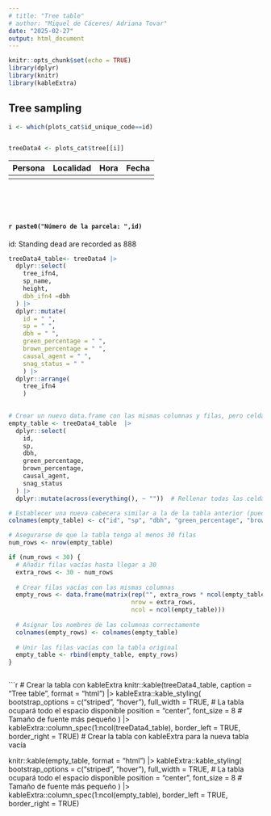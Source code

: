 ```yaml
---
# title: "Tree table"
# author: "Miquel de Cáceres/ Adriana Tovar"
date: "2025-02-27"
output: html_document
---
```


```r
knitr::opts_chunk$set(echo = TRUE)
library(dplyr)
library(knitr)
library(kableExtra)
```

## Tree sampling

```r

i <- which(plots_cat$id_unique_code==id)


treeData4 <- plots_cat$tree[[i]]


```

| Persona | Localidad | Hora | Fecha |
|---------|-----------|------|-------|
|         |           |      |       |

<br>
<br>
<br>


#### `r paste0("Número de la parcela: ",id)`
####### id: Standing dead are recorded as 888

```r

treeData4_table<- treeData4 |> 
  dplyr::select(
    tree_ifn4,
    sp_name,
    height,
    dbh_ifn4 =dbh
  ) |> 
  dplyr::mutate(
    id = " ",
    sp = " ",
    dbh = " ",
    green_percentage = " ",
    brown_percentage = " ",
    causal_agent = " ", 
    snag_status = " "
    ) |> 
  dplyr::arrange( 
    tree_ifn4
    )
  


```

```r

# Crear un nuevo data.frame con las mismas columnas y filas, pero celdas vacías
empty_table <- treeData4_table  |> 
  dplyr::select(
    id,
    sp,
    dbh,
    green_percentage,
    brown_percentage,
    causal_agent,
    snag_status
  ) |> 
  dplyr::mutate(across(everything(), ~ ""))  # Rellenar todas las celdas con vacío

# Establecer una nueva cabecera similar a la de la tabla anterior (puedes modificarla si es necesario)
colnames(empty_table) <- c("id", "sp", "dbh", "green_percentage", "brown_percentage",  "causal_agent", "snag_status") 

# Asegurarse de que la tabla tenga al menos 30 filas
num_rows <- nrow(empty_table)

if (num_rows < 30) {
  # Añadir filas vacías hasta llegar a 30
  extra_rows <- 30 - num_rows
  
  # Crear filas vacías con las mismas columnas
  empty_rows <- data.frame(matrix(rep("", extra_rows * ncol(empty_table)), 
                                  nrow = extra_rows, 
                                  ncol = ncol(empty_table)))
  
  # Asignar los nombres de las columnas correctamente
  colnames(empty_rows) <- colnames(empty_table)
  
  # Unir las filas vacías con la tabla original
  empty_table <- rbind(empty_table, empty_rows)
}



```


```r
# Crear la tabla con kableExtra
knitr::kable(treeData4_table, caption = "Tree table", format = "html") |> 
  kableExtra::kable_styling(
    bootstrap_options = c("striped", "hover"),
    full_width = TRUE,  # La tabla ocupará todo el espacio disponible
    position = "center",
    font_size = 8  # Tamaño de fuente más pequeño
  ) |> 
  kableExtra::column_spec(1:ncol(treeData4_table), border_left = TRUE, border_right = TRUE)
# Crear la tabla con kableExtra para la nueva tabla vacía

knitr::kable(empty_table, format = "html") |> 
  kableExtra::kable_styling(
    bootstrap_options = c("striped", "hover"),
    full_width = TRUE,  # La tabla ocupará todo el espacio disponible
    position = "center",
    font_size = 8  # Tamaño de fuente más pequeño
  ) |> 
  kableExtra::column_spec(1:ncol(empty_table), border_left = TRUE, border_right = TRUE)